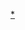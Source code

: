 {{Navbox
|name = 转录
|title = [[转录]]（{{link-en|细菌转录|Bacterial transcription|细菌}}、[[真核转录|真核]]）
|state = {{{state<includeonly>|autocollapse</includeonly>}}}
|bodyclass = hlist

|group1 = [[转录调控|&nbsp;&nbsp;&nbsp;&nbsp;&nbsp;&nbsp;&nbsp;&nbsp;&nbsp;转录调控]]
|list1 = {{Navbox |child

  |group1 = 原核
  |list1 =
* [[操縱子]]
** [[乳糖操縱子]]
** [[色氨酸操纵子]]
** {{link-en|gab操纵子|gab operon}}
** {{link-en|半乳糖操纵子|gal operon}}
* [[阻遏蛋白]]
** [[乳糖抑制子]]
** {{link-en|色氨酸阻遏因子|Tryptophan repressor}}

  |group2 = 真核
  |list2  = {{Navbox |child
     |group1 = [[組蛋白密碼|組蛋白修飾]]<br/>
     |list1 =
* [[组蛋白甲基化]]
* [[組蛋白乙醯化]]
* [[組蛋白修飾酶]]
**[[组蛋白甲基转移酶]]（[[EZH2]]）
** {{tsl|en|Demethylase|脱甲基酶|组蛋白脱甲基酶}}
** [[组蛋白乙酰转移酶]]
** [[组蛋白脱乙酰化酶]] {{le|HDAC1|HDAC1}}

     |group2 = [[DNA甲基化]]
     |list2 =
* {{le|DNA甲基转移酶|DNA methyltransferase}}
     |group3 = 其他{{le|染色质重塑|Chromatin remodeling}}酶
     |list3 =
* {{le|CHD7|CHD7}}
}}

  |group3 = 兼有
  |list3 =
* {{le|转录共调控因子|Transcription coregulator}}
** {{le|辅激活物(遺傳學)|Coactivator (genetics)|辅激活物}}
** {{le|辅阻遏物|Corepressor}}
* {{le|诱导物|Inducer}}
}}

|group2 = 启动
|list2 = 
* [[启动子]]
** [[普里布諾盒]]
** [[TATA盒]]
** {{le|B识别元件|B recognition element|BRE}}
** {{le|CAAT盒|CAAT box}}
** [[响应元件]]
* [[增强子]]
** [[E-盒]]
** [[响应元件]]
* [[绝缘子 (基因)|绝缘子]]
* [[沉默子]]

|group3 = 起始（[[细菌转录#起始|细菌]]、<br />[[真核转录#起始|真核]]）
|list3 = 
* [[转录起始位点]]

|group4 = 延伸
|list4 = 
* [[细菌转录#延伸|细菌]] [[RNA聚合酶]]：[[rpoB]]
* [[真核转录#转录过程|真核]] [[RNA聚合酶]]：[[RNA聚合酶Ⅱ]]

|group5 = 终止（[[细菌转录#终止|细菌]]、<br /> [[真核转录#终止|真核]])
|list5 = 
* [[終止子]]
* {{le|内在终止|Intrinsic termination}}
* [[ρ因子]]

|below = ''另见：[[Template:转录与转录后修饰疾病|转录与转录后修饰疾病]]''<br />{{Protein biosynthesis navs}}
}}<noinclude>

{{collapsible option}}

[[Category:转录|*]]
[[Category:蛋白质生物合成模板|{{PAGENAME}}]]
</noinclude>